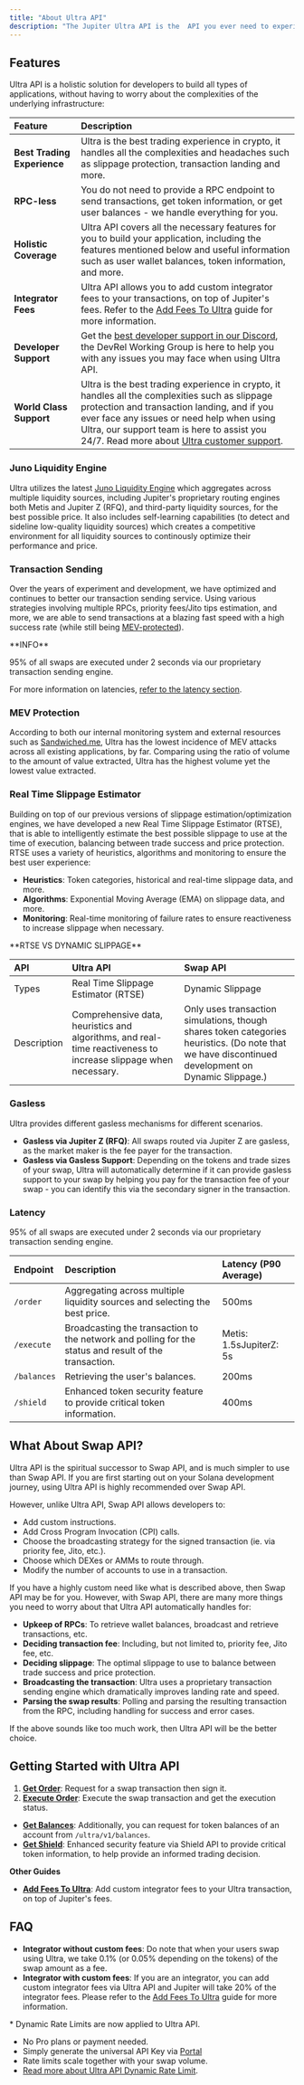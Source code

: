 ```yaml
---
title: "About Ultra API"
description: "The Jupiter Ultra API is the  API you ever need to experience or build the best trading experience on Solana."
---
```


## Features

Ultra API is a holistic solution for developers to build all types of applications, without having to worry about the complexities of the underlying infrastructure:

| Feature                     | Description                                                                                                                                                                                                                                                                                                                                   |
| :--------------------------- | :-------------------------------------------------------------------------------------------------------------------------------------------------------------------------------------------------------------------------------------------------------------------------------------------------------------------------------------------- |
| **Best Trading Experience** | Ultra is the best trading experience in crypto, it handles all the complexities and headaches such as slippage protection, transaction landing and more.                                                                                                                                                                                      |
| **RPC-less**                | You do not need to provide a RPC endpoint to send transactions, get token information, or get user balances - we handle everything for you.                                                                                                                                                                                                   |
| **Holistic Coverage**       | Ultra API covers all the necessary features for you to build your application, including the features mentioned below and useful information such as user wallet balances, token information, and more.                                                                                                                                       |
| **Integrator Fees**         | Ultra API allows you to add custom integrator fees to your transactions, on top of Jupiter's fees. Refer to the [Add Fees To Ultra](/ultra-api/add-fees-to-ultra) guide for more information.                                                                                                                                            |
| **Developer Support**       | Get the [best developer support in our Discord](https://discord.gg/jup), the DevRel Working Group is here to help you with any issues you may face when using Ultra API.                                                                                                                                                                      |
| **World Class Support**     | Ultra is the best trading experience in crypto, it handles all the complexities such as slippage protection and transaction landing, and if you ever face any issues or need help when using Ultra, our support team is here to assist you 24/7. Read more about [Ultra customer support](/misc/integrator-guidelines#customer-support). |

### Juno Liquidity Engine

Ultra utilizes the latest [Juno Liquidity Engine](/routing) which aggregates across multiple liquidity sources, including Jupiter's proprietary routing engines both Metis and Jupiter Z (RFQ), and third-party liquidity sources, for the best possible price. It also includes self-learning capabilities (to detect and sideline low-quality liquidity sources) which creates a competitive environment for all liquidity sources to continously optimize their performance and price.

### Transaction Sending

Over the years of experiment and development, we have optimized and continues to better our transaction sending service. Using various strategies involving multiple RPCs, priority fees/Jito tips estimation, and more, we are able to send transactions at a blazing fast speed with a high success rate (while still being [MEV-protected](#mev-protection)).

<Note>
  **INFO**

  95% of all swaps are executed under 2 seconds via our proprietary transaction sending engine.

  For more information on latencies, [refer to the latency section](#latency).
</Note>

### MEV Protection

According to both our internal monitoring system and external resources such as [Sandwiched.me](https://sandwiched.me/sandwiches), Ultra has the lowest incidence of MEV attacks across all existing applications, by far. Comparing using the ratio of volume to the amount of value extracted, Ultra has the highest volume yet the lowest value extracted.

### Real Time Slippage Estimator

Building on top of our previous versions of slippage estimation/optimization engines, we have developed a new Real Time Slippage Estimator (RTSE), that is able to intelligently estimate the best possible slippage to use at the time of execution, balancing between trade success and price protection. RTSE uses a variety of heuristics, algorithms and monitoring to ensure the best user experience:

* **Heuristics**: Token categories, historical and real-time slippage data, and more.
* **Algorithms**: Exponential Moving Average (EMA) on slippage data, and more.
* **Monitoring**: Real-time monitoring of failure rates to ensure reactiveness to increase slippage when necessary.

<Note>
  **RTSE VS DYNAMIC SLIPPAGE**

  | <span class="dark:text-white text-black">API</span>         | <span class="dark:text-white text-black">Ultra API</span>                                                                                                      | <span class="dark:text-white text-black">Swap API</span>                                                                                                                                           |
  | :----------- | :-------------------------------------------------------------------------------------------------------------- | :-------------------------------------------------------------------------------------------------------------------------------------------------- |
  | Types       | Real Time Slippage Estimator (RTSE)                                                                            | Dynamic Slippage                                                                                                                                   |
  | Description | Comprehensive data, heuristics and algorithms, and real-time reactiveness to increase slippage when necessary. | Only uses transaction simulations, though shares token categories heuristics. (Do note that we have discontinued development on Dynamic Slippage.) |
</Note>

### Gasless

Ultra provides different gasless mechanisms for different scenarios.

* **Gasless via Jupiter Z (RFQ)**: All swaps routed via Jupiter Z are gasless, as the market maker is the fee payer for the transaction.
* **Gasless via Gasless Support**: Depending on the tokens and trade sizes of your swap, Ultra will automatically determine if it can provide gasless support to your swap by helping you pay for the transaction fee of your swap - you can identify this via the secondary signer in the transaction.

### Latency

95% of all swaps are executed under 2 seconds via our proprietary transaction sending engine.

| Endpoint    | Description                                                                                           | Latency (P90 Average)   |
| :----------- | :----------------------------------------------------------------------------------------------------- | :----------------------- |
| `/order`    | Aggregating across multiple liquidity sources and selecting the best price.                           | 500ms                   |
| `/execute`  | Broadcasting the transaction to the network and polling for the status and result of the transaction. | Metis: 1.5sJupiterZ: 5s |
| `/balances` | Retrieving the user's balances.                                                                       | 200ms                   |
| `/shield`   | Enhanced token security feature to provide critical token information.                                | 400ms                   |

## What About Swap API?

Ultra API is the spiritual successor to Swap API, and is much simpler to use than Swap API. If you are first starting out on your Solana development journey, using Ultra API is highly recommended over Swap API.

However, unlike Ultra API, Swap API allows developers to:

* Add custom instructions.
* Add Cross Program Invocation (CPI) calls.
* Choose the broadcasting strategy for the signed transaction (ie. via priority fee, Jito, etc.).
* Choose which DEXes or AMMs to route through.
* Modify the number of accounts to use in a transaction.

If you have a highly custom need like what is described above, then Swap API may be for you. However, with Swap API, there are many more things you need to worry about that Ultra API automatically handles for:

* **Upkeep of RPCs**: To retrieve wallet balances, broadcast and retrieve transactions, etc.
* **Deciding transaction fee**: Including, but not limited to, priority fee, Jito fee, etc.
* **Deciding slippage**: The optimal slippage to use to balance between trade success and price protection.
* **Broadcasting the transaction**: Ultra uses a proprietary transaction sending engine which dramatically improves landing rate and speed.
* **Parsing the swap results**: Polling and parsing the resulting transaction from the RPC, including handling for success and error cases.

If the above sounds like too much work, then Ultra API will be the better choice.

## Getting Started with Ultra API

1. [**Get Order**](/ultra-api/get-order): Request for a swap transaction then sign it.
2. [**Execute Order**](/ultra-api/execute-order): Execute the swap transaction and get the execution status.

* [**Get Balances**](/ultra-api/get-balances): Additionally, you can request for token balances of an account from `/ultra/v1/balances`.
* [**Get Shield**](/ultra-api/get-shield): Enhanced security feature via Shield API to provide critical token information, to help provide an informed trading decision.

**Other Guides**

* [**Add Fees To Ultra**](/ultra-api/add-fees-to-ultra): Add custom integrator fees to your Ultra transaction, on top of Jupiter's fees.

## FAQ

<AccordionGroup>
<Accordion title="Can I add custom integrator fees to Ultra API?">

* **Integrator without custom fees**: Do note that when your users swap using Ultra, we take 0.1% (or 0.05% depending on the tokens) of the swap amount as a fee.
* **Integrator with custom fees**: If you are an integrator, you can add custom integrator fees via Ultra API and Jupiter will take 20% of the integrator fees. Please refer to the [Add Fees To Ultra](/ultra-api/add-fees-to-ultra) guide for more information.
</Accordion>

<Accordion title="What is the rate limit for Ultra API?">
* Dynamic Rate Limits are now applied to Ultra API.

  * No Pro plans or payment needed.
  * Simply generate the universal API Key via [Portal](https://portal.jup.ag)
  * Rate limits scale together with your swap volume.
  * [Read more about Ultra API Dynamic Rate Limit](/api-rate-limit).
</Accordion>
</AccordionGroup>
